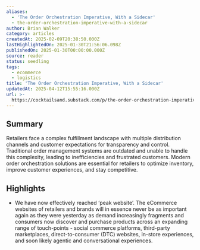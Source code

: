 ```yaml
---
aliases:
  - 'The Order Orchestration Imperative, With a Sidecar'
  - the-order-orchestration-imperative-with-a-sidecar
author: Brian Walker
category: articles
createdAt: 2025-02-09T20:38:50.000Z
lastHighlightedOn: 2025-01-30T21:56:06.098Z
publishedOn: 2025-01-30T00:00:00.000Z
source: reader
status: seedling
tags:
  - ecommerce
  - logistics
title: 'The Order Orchestration Imperative, With a Sidecar'
updatedAt: 2025-04-12T15:55:16.000Z
url: >-
  https://cocktailsand.substack.com/p/the-order-orchestration-imperative?utm_source=post-email-title&publication_id=1376386&post_id=156117062&utm_campaign=email-post-title&isFreemail=true&r=og9hp&triedRedirect=true&utm_medium=email
---
```

## Summary

Retailers face a complex fulfillment landscape with multiple distribution channels and customer expectations for transparency and control. Traditional order management systems are outdated and unable to handle this complexity, leading to inefficiencies and frustrated customers. Modern order orchestration solutions are essential for retailers to optimize inventory, improve customer experiences, and stay competitive.

## Highlights

- We have now effectively reached ‘peak website’. The eCommerce websites of retailers and brands will in essence never be as important again as they were yesterday as demand increasingly fragments and consumers now discover and purchase products across an expanding range of touch-points - social commerce platforms, third-party marketplaces, direct-to-consumer (DTC) websites, in-store experiences, and soon likely agentic and conversational experiences.
